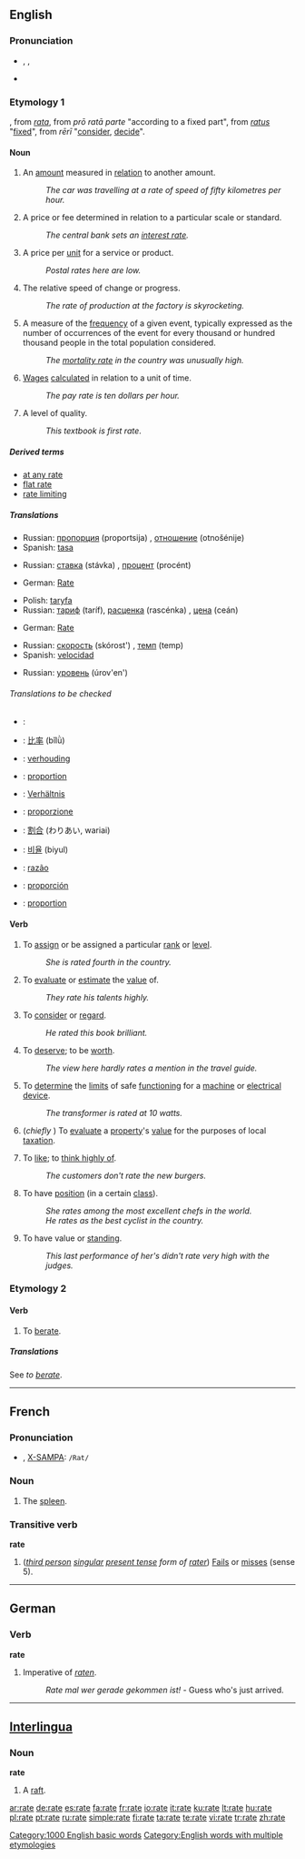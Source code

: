 {{see|raté}}
{{wikipedia|Rate (disambiguation)}}
==English==

===Pronunciation===
* {{IPA|/ɹeɪt/}}, {{SAMPA|/r\eIt/}}, {{AHD|r��āt}} <!-- :[[Rhymes: -eɪt]] except there aren't any... -->
*{{audio|en-us-rate.ogg|Audio (US)}}

===Etymology 1===
{{OF.}}, from {{ML.}} ''[[rata]]'', from {{L.}}''prō ratā parte'' "according to a fixed part", from ''[[ratus]]'' "[[fix]]ed", from ''rērī'' "[[consider]], [[decide]]".

====Noun====
{{wikipedia}}
{{en-noun}}

# An [[amount]] measured in [[relation]] to another amount.
#:''The car was travelling at a rate of speed of fifty kilometres per hour.''
# A price or fee determined in relation to a particular scale or standard.
#:''The central bank sets an [[interest rate]].''
# A price per [[unit]] for a service or product.
#:''Postal rates here are low.''
# The relative speed of change or progress.
#:''The rate of production at the factory is skyrocketing.''
# {{statistics}} A measure of the [[frequency]] of a given event, typically expressed as the number of occurrences of the event for every thousand or hundred thousand people in the total population considered.
#:''The [[mortality rate]] in the country was unusually high.''
# [[wage|Wages]] [[calculate]]d in relation to a unit of time.
#:''The pay rate is ten dollars per hour.''
# A level of quality.
#:''This textbook is first rate''.

=====Derived terms=====
*[[at any rate]]
*[[flat rate]]
*[[rate limiting]]

=====Translations=====
{{trans-top|An amount measured in relation to another amount}}
{{trans-mid}}
*Russian: [[пропорция]] (proportsija) {{f}}, [[отношение]] (otnošénije) {{n}}
*Spanish: [[tasa]] {{f}}
{{trans-bottom}}

{{trans-top|A price or fee determined in relation to a particular scale or standard}}
{{trans-mid}}
*Russian: [[ставка]] (stávka) {{f}}, [[процент]] (procént) {{m}}
{{trans-bottom}}

{{trans-top|A price per unit for a service or product}}
*German: [[Rate]] {{f}}
{{trans-mid}}
*Polish: [[taryfa]] {{f}}
*Russian: [[тариф]] (taríf), [[расценка]] (rascénka) {{f}}, [[цена]] (ceán) {{f}}
{{trans-bottom}}

{{trans-top|relative speed}}
*German: [[Rate]] {{f}}
{{trans-mid}}
*Russian: [[скорость]] (skórost') {{f}}, [[темп]] (temp) {{m}}
*Spanish: [[velocidad]] {{f}}
{{trans-bottom}}

{{trans-top|A measure of the frequency of a given event}}
{{trans-mid}}
*Russian: [[уровень]] (úrov'en') {{m}}
{{trans-bottom}}

======Translations to be checked======
{{checktrans}}
{{trans-top|Ratio}}
*{{ttbc|Arabic}}: {{ARchar|[[معدل]]}} {{IPAchar|(moʕáddal)}} {{m}}
*{{ttbc|Chinese}}: [[比率]] (bǐlǜ)
*{{ttbc|Dutch}}: [[verhouding]] {{f}}
*{{ttbc|French}}: [[proportion]] {{f}}
*{{ttbc|German}}: [[Verhältnis]] {{n}}
*{{ttbc|Italian}}: [[proporzione]] {{f}}
{{trans-mid}}
*{{ttbc|Japanese}}: [[割合]] (わりあい, wariai)
*{{ttbc|Korean}}: [[비율]] (biyul)
*{{ttbc|Portuguese}}: [[razão]] {{f}}
*{{ttbc|Spanish}}: [[proporción]] {{f}}
*{{ttbc|Swedish}}: [[proportion]] {{c}}
{{trans-bottom}}

====Verb====
{{en-verb|rat|ing}}

# {{transitive}} To [[assign]] or be assigned a particular [[rank]] or [[level]].
#:''She is rated fourth in the country.''
# {{transitive}} To [[evaluate]] or [[estimate]] the [[value]] of.
#:''They rate his talents highly.''
# {{transitive}} To [[consider]] or [[regard]].
#:''He rated this book brilliant.''
# {{transitive}} To [[deserve]]; to be [[worth]].
#:''The view here hardly rates a mention in the travel guide.''
# {{transitive}} To [[determine]] the [[limit]]s of safe [[function]]ing for a [[machine]] or [[electrical]] [[device]].
#:''The transformer is rated at 10 watts.''
# {{transitive}} (''chiefly {{UK}}'') To [[evaluate]] a [[property]]'s [[value]] for the purposes of local [[taxation]].
# {{transitive}}  {{informal}} To [[like]]; to [[think highly of]].
#:''The customers don't rate the new burgers.''
# {{intransitive}} To have [[position]] (in a certain [[class]]).
#:''She rates among the most excellent chefs in the world.''
#:''He rates as the best cyclist in the country.''
# {{intransitive}} To have value or [[standing]].
#:''This last performance of her's didn't rate very high with the judges.''

===Etymology 2===

====Verb====
{{en-verb|rat|es}}

# {{transitive}} To [[berate]].

=====Translations=====
See ''to [[berate]]''.

[[Category:1000 English basic words]]
[[Category:English words with multiple etymologies]]

----

==French==

===Pronunciation===
* {{IPA|/ʁat/}}, [[w:X-SAMPA|X-SAMPA]]: <tt>/Rat/</tt>

===Noun===
{{fr-noun|f}}

# The [[spleen]].

===Transitive verb===
{{rfc-trverb|Transitive verb}}
'''rate'''

# (''[[third person]] [[singular]] [[present tense]] form of [[rater]]'') [[Fail]]s or [[miss]]es (sense 5).

----

==German==

===Verb===
'''rate'''

# Imperative of ''[[raten]]''.
#:''Rate mal wer gerade gekommen ist!'' - Guess who's just arrived.

----

==[[Interlingua]]==

===Noun===
'''rate'''

# A [[raft]].

[[ar:rate]]
[[de:rate]]
[[es:rate]]
[[fa:rate]]
[[fr:rate]]
[[io:rate]]
[[it:rate]]
[[ku:rate]]
[[lt:rate]]
[[hu:rate]]
[[pl:rate]]
[[pt:rate]]
[[ru:rate]]
[[simple:rate]]
[[fi:rate]]
[[ta:rate]]
[[te:rate]]
[[vi:rate]]
[[tr:rate]]
[[zh:rate]]